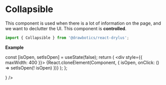 


# Collapsible
This component is used when there is a lot of information on the page, and we want to declutter the UI. This component is __controlled__.
```jsx
import { Collapsible } from '@drawbotics/react-drylus';
```

__Example__

  const [isOpen, setIsOpen] = useState(false);
  return (
    <div style={{ maxWidth: 400 }}>
      {React.cloneElement(Component, { isOpen, onClick: () => setIsOpen(! isOpen) })}
    </div>
  );
};


<Playground component={Collapsible}>
  <ControlledField component={
    <Collapsible title="Some information">
      <div style={{ background: 'red', height: 150 }} />
    </Collapsible>
  } />
</Playground>
